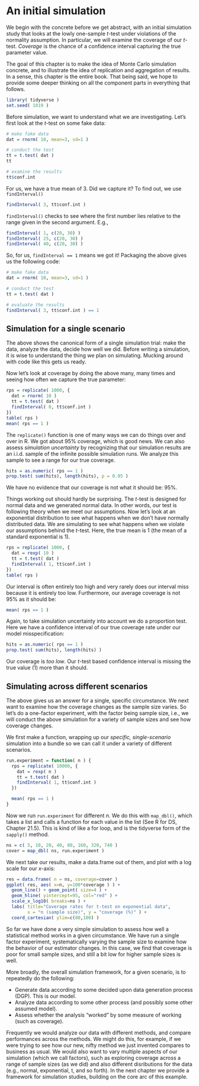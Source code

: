 
# An initial simulation

We begin with the concrete before we get abstract, with an initial simulation study that looks at the lowly
one-sample $t$-test under violations of the normality assumption.
In particular, we will examine the coverage of our $t$-test.
*Coverage* is the chance of a confidence interval capturing the true parameter value.

The goal of this chapter is to make the idea of Monte Carlo simulation concrete, and to illustrate the idea of replication
and aggregation of results.
In a sense, this chapter is the entire book.
That being said, we hope to provide some deeper thinking on all the component parts in everything that follows.



```{r  setup, include=FALSE}
library( tidyverse )
set.seed( 1019 )
```

Before simulation, we want to understand what we are investigating.
Let's first look at the $t$-test on some fake data:

```{r}
# make fake data
dat = rnorm( 10, mean=3, sd=1 )

# conduct the test
tt = t.test( dat )
tt

# examine the results
tt$conf.int
```

For us, we have a true mean of 3.  Did we capture it?  To find out, we use `findInterval()`
```{r}
findInterval( 3, tt$conf.int )
```

`findInterval()` checks to see where the first number lies relative to the
range given in the second argument.  E.g.,

```{r}
findInterval( 1, c(20, 30) )
findInterval( 25, c(20, 30) )
findInterval( 40, c(20, 30) )
```

So, for us, `findInterval == 1` means we got it!  Packaging the above gives
us the following code:

```{r}
# make fake data
dat = rnorm( 10, mean=3, sd=1 )

# conduct the test
tt = t.test( dat )

# evaluate the results
findInterval( 3, tt$conf.int ) == 1
```

## Simulation for a single scenario

The above shows the canonical form of a single simulation trial: make the
data, analyze the data, decide how well we did.
Before writing a simulation, it is wise to understand the thing we plan on simulating.
Mucking around with code like this gets us ready.

Now let's look at coverage by doing the above many, many times and seeing how
often we capture the true parameter:

```{r  tsim, cache=TRUE}
rps = replicate( 1000, {
  dat = rnorm( 10 )
  tt = t.test( dat )
  findInterval( 0, tt$conf.int )
})
table( rps )
mean( rps == 1 )
```

The `replicate()` function is one of many ways we can do things over and over in R.
We got about 95% coverage, which is good news.  We can also assess
*simulation uncertainty* by recognizing that our simulation results are an
i.i.d. sample of the infinite possible simulation runs. We analyze this
sample to see a range for our true coverage.

```{r}
hits = as.numeric( rps == 1 )
prop.test( sum(hits), length(hits), p = 0.95 )
```


We have no evidence that our coverage is not what it should be: 95%.

Things working out should hardly be surprising. The $t$-test is designed for
normal data and we generated normal data. In other words, our test is
following theory when we meet our assumptions. Now let's look at an
exponential distribution to see what happens when we don't have normally
distributed data. We are simulating to see what happens when we violate
our assumptions behind the $t$-test. Here, the true mean is 1 (the mean of a
standard exponential is 1).

```{r  simexp, cache=TRUE}
rps = replicate( 1000, {
  dat = rexp( 10 )
  tt = t.test( dat )
  findInterval( 1, tt$conf.int )
})
table( rps )
```

Our interval is often entirely too high and very rarely does our interval miss
because it is entirely too low.
Furthermore, our average coverage is not 95% as it should be:

```{r}
mean( rps == 1 )
```

Again, to take simulation uncertainty into account we do a proportion test.
Here we have a confidence interval of our true coverage rate under our model
misspecification:

```{r}
hits = as.numeric( rps == 1 )
prop.test( sum(hits), length(hits) )
```

Our coverage is *too low*.  Our $t$-test based confidence interval is missing
the true value (1) more than it should.



## Simulating across different scenarios

The above gives us an answer for a single, specific circumstance.  We next
want to examine how the coverage changes as the sample size varies.  So let's
do a one-factor experiment, with the factor being sample size, i.e., we will
conduct the above simulation for a variety of sample sizes and see how
coverage changes.

We first make a function, wrapping up our *specific, single-scenario*
simulation into a bundle so we can call it under a variety of different
scenarios.

```{r}
run.experiment = function( n ) {
  rps = replicate( 10000, {
    dat = rexp( n )
    tt = t.test( dat )
    findInterval( 1, tt$conf.int )
  })

  mean( rps == 1 )
}
```

Now we run `run.experiment` for different $n$.  We do this with `map_dbl()`,
which takes a list and calls a function for each value in the list (See R for
DS, Chapter 21.5).
This is kind of like a for loop, and is the tidyverse form of the `sapply()` method.

```{r  runtexp, cache=TRUE}
ns = c( 5, 10, 20, 40, 80, 160, 320, 740 )
cover = map_dbl( ns, run.experiment )
```

We next take our results, make a data.frame out of them, and plot with a log scale for our $x$-axis:

```{r ttest_result_figure, fig.width=5, fig.height=4}
res = data.frame( n = ns, coverage=cover )
ggplot( res, aes( x=n, y=100*coverage ) ) +
  geom_line() + geom_point( size=4 ) +
  geom_hline( yintercept=95, col="red" ) +
  scale_x_log10( breaks=ns ) +
  labs( title="Coverage rates for t-test on exponential data",
        x = "n (sample size)", y = "coverage (%)" ) +
  coord_cartesian( ylim=c(80,100) )
```


So far we have done a  very simple simulation to assess how well a statistical method works in a given circumstance.
We have run a single factor experiment, systematically varying the sample size to examine how the behavior of our estimator changes.
In this case, we find that coverage is poor for small sample sizes, and still a bit low for higher sample sizes is well.

More broadly, the overall simulation framework, for a given scenario, is to repeatedly do the following:

* Generate data according to some decided upon data generation process (DGP).
  This is our model.
* Analyze data according to some other process (and possibly some other assumed model).
* Assess whether the analysis "worked" by some measure of working (such as coverage).

Frequently we would analyze our data with different methods, and compare performances across the methods.
We might do this, for example, if we were trying to see how our new, nifty method we just invented compares to business as usual.
We would also want to vary multiple aspects of our simulation (which we call factors), such as exploring coverage across a range of sample sizes (as we did) and also different disributions for the data (e.g., normal, exponential, t, and so forth).
In the next chapter we provide a framework for simulation studies, building on the core arc of this example.
